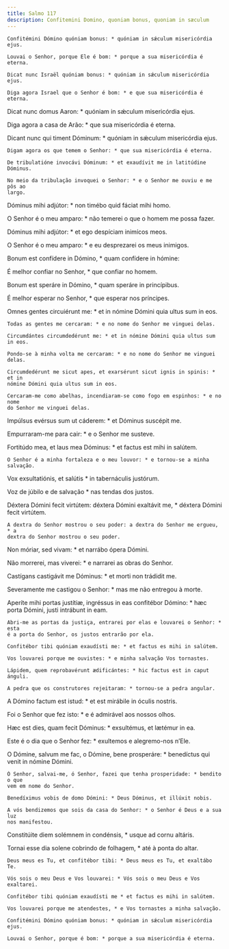 ```yaml
---
title: Salmo 117
description: Confitemini Domino, quoniam bonus, quoniam in sæculum
---
```


<div class="side-by-side not-content">

    Confitémini Dómino quóniam bonus: * quóniam in sǽculum misericórdia ejus.

    Louvai o Senhor, porque Ele é bom: * porque a sua misericórdia é eterna.

    Dicat nunc Israël quóniam bonus: * quóniam in sǽculum misericórdia ejus.

    Diga agora Israel que o Senhor é bom: * e que sua misericórdia é eterna.
  </span>

Dicat nunc domus Aaron: * quóniam in sǽculum misericórdia ejus.

Diga agora a casa de Arão: * que sua misericórdia é eterna.

  <span>
    Dicant nunc qui timent Dóminum: * quóniam in sǽculum misericórdia ejus.

    Digam agora os que temem o Senhor: * que sua misericórdia é eterna.

    De tribulatióne invocávi Dóminum: * et exaudívit me in latitúdine Dóminus.

    No meio da tribulação invoquei o Senhor: * e o Senhor me ouviu e me pôs ao
    largo.
  </span>

Dóminus mihi adjútor: * non timébo quid fáciat mihi homo.

  <span>
    O Senhor é o meu amparo: * não temerei o que o homem me possa fazer.
  </span>

Dóminus mihi adjútor: * et ego despíciam inimícos meos.

O Senhor é o meu amparo: * e eu desprezarei os meus inimigos.

Bonum est confídere in Dómino, * quam confídere in hómine:

É melhor confiar no Senhor, * que confiar no homem.

Bonum est speráre in Dómino, * quam speráre in princípibus.

É melhor esperar no Senhor, * que esperar nos príncipes.

  <span>
    Omnes gentes circuiérunt me: * et in nómine Dómini quia ultus sum in eos.

    Todas as gentes me cercaram: * e no nome do Senhor me vinguei delas.

    Circumdántes circumdedérunt me: * et in nómine Dómini quia ultus sum in eos.

    Pondo-se à minha volta me cercaram: * e no nome do Senhor me vinguei delas.

    Circumdedérunt me sicut apes, et exarsérunt sicut ignis in spinis: * et in
    nómine Dómini quia ultus sum in eos.

    Cercaram-me como abelhas, incendiaram-se como fogo em espinhos: * e no nome
    do Senhor me vinguei delas.
  </span>

Impúlsus evérsus sum ut cáderem: * et Dóminus suscépit me.

Empurraram-me para cair: * e o Senhor me susteve.

  <span>
    Fortitúdo mea, et laus mea Dóminus: * et factus est mihi in salútem.

    O Senhor é a minha fortaleza e o meu louvor: * e tornou-se a minha salvação.
  </span>

Vox exsultatiónis, et salútis * in tabernáculis justórum.

Voz de júbilo e de salvação * nas tendas dos justos.

  <span>
    Déxtera Dómini fecit virtútem: déxtera Dómini exaltávit me, * déxtera Dómini
    fecit virtútem.

    A dextra do Senhor mostrou o seu poder: a dextra do Senhor me ergueu, * a
    dextra do Senhor mostrou o seu poder.
  </span>

Non móriar, sed vivam: * et narrábo ópera Dómini.

Não morrerei, mas viverei: * e narrarei as obras do Senhor.

Castígans castigávit me Dóminus: * et morti non trádidit me.

Severamente me castigou o Senhor: * mas me não entregou à morte.

  <span>
    Aperíte mihi portas justítiæ, ingréssus in eas confitébor Dómino: * hæc
    porta Dómini, justi intrábunt in eam.

    Abri-me as portas da justiça, entrarei por elas e louvarei o Senhor: * esta
    é a porta do Senhor, os justos entrarão por ela.

    Confitébor tibi quóniam exaudísti me: * et factus es mihi in salútem.

    Vos louvarei porque me ouvistes: * e minha salvação Vos tornastes.

    Lápidem, quem reprobavérunt ædificántes: * hic factus est in caput ánguli.

    A pedra que os construtores rejeitaram: * tornou-se a pedra angular.
  </span>

A Dómino factum est istud: * et est mirábile in óculis nostris.

Foi o Senhor que fez isto: * e é admirável aos nossos olhos.

Hæc est dies, quam fecit Dóminus: * exsultémus, et lætémur in ea.

Este é o dia que o Senhor fez: * exultemos e alegremo-nos n’Ele.

  <span>
    O Dómine, salvum me fac, o Dómine, bene prosperáre: * benedíctus qui venit
    in nómine Dómini.

    Ó Senhor, salvai-me, ó Senhor, fazei que tenha prosperidade: * bendito o que
    vem em nome do Senhor.

    Benedíximus vobis de domo Dómini: * Deus Dóminus, et illúxit nobis.

    A vós bendizemos que sois da casa do Senhor: * o Senhor é Deus e a sua luz
    nos manifestou.
  </span>

Constitúite diem solémnem in condénsis, * usque ad cornu altáris.

  <span>
    Tornai esse dia solene cobrindo de folhagem, * até à ponta do altar.

    Deus meus es Tu, et confitébor tibi: * Deus meus es Tu, et exaltábo Te.

    Vós sois o meu Deus e Vos louvarei: * Vós sois o meu Deus e Vos exaltarei.

    Confitébor tibi quóniam exaudísti me * et factus es mihi in salútem.

    Vos louvarei porque me atendestes, * e Vos tornastes a minha salvação.

    Confitémini Dómino quóniam bonus: * quóniam in sǽculum misericórdia ejus.

    Louvai o Senhor, porque é bom: * porque a sua misericórdia é eterna.

</div>
